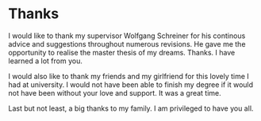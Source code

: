 # Thanks

I would like to thank my supervisor Wolfgang Schreiner for his continous advice and suggestions throughout numerous revisions. He gave me the opportunity to realise the master thesis of my dreams. Thanks. I have learned a lot from you. 

I would also like to thank my friends and my girlfriend for this lovely time I had at university. I would not have been able to finish my degree if it would not have been without your love and support. It was a great time.

Last but not least, a big thanks to my family. I am privileged to have you all.

\newpage